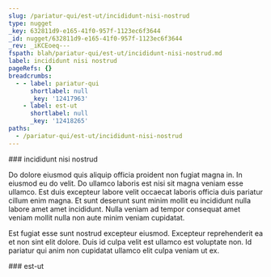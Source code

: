 ```yaml
---
slug: /pariatur-qui/est-ut/incididunt-nisi-nostrud
type: nugget
_key: 632811d9-e165-41f0-957f-1123ec6f3644
_id: nugget/632811d9-e165-41f0-957f-1123ec6f3644
_rev: _iKCEoeq---
fspath: blah/pariatur-qui/est-ut/incididunt-nisi-nostrud.md
label: incididunt nisi nostrud
pageRefs: {}
breadcrumbs:
  - - label: pariatur-qui
      shortlabel: null
      _key: '12417963'
    - label: est-ut
      shortlabel: null
      _key: '12418265'
paths:
  - /pariatur-qui/est-ut/incididunt-nisi-nostrud
---
```


<NuggetArea>
<Nugget slug="/pariatur-qui/est-ut/incididunt-nisi-nostrud" type="nugget" _key="632811d9-e165-41f0-957f-1123ec6f3644" _id="nugget/632811d9-e165-41f0-957f-1123ec6f3644" _rev="_iKCEoeq---" fspath="blah/pariatur-qui/est-ut/incididunt-nisi-nostrud.md" label="incididunt nisi nostrud" paths="/pariatur-qui/est-ut/incididunt-nisi-nostrud">
<NuggetBody>
### incididunt nisi nostrud

Do dolore eiusmod quis aliquip officia proident non fugiat magna in. In eiusmod eu do velit. Do ullamco laboris est nisi sit magna veniam esse ullamco. Est duis excepteur labore velit occaecat laboris officia duis pariatur cillum enim magna. Et sunt deserunt sunt minim mollit eu incididunt nulla labore amet amet incididunt. Nulla veniam ad tempor consequat amet veniam mollit nulla non aute minim veniam cupidatat.

Est fugiat esse sunt nostrud excepteur eiusmod. Excepteur reprehenderit ea et non sint elit dolore. Duis id culpa velit est ullamco est voluptate non. Id pariatur qui anim non cupidatat ullamco elit culpa veniam ut ex.

</NuggetBody>
<Breadcrumbs>
<Crumbs>
<Crumb _key="12417963" label="pariatur-qui" /><Crumb _key="12418265" label="est-ut" />
</Crumbs>
</Breadcrumbs>
</Nugget>

<NuggetsInbound>
</NuggetsInbound>
<NuggetsOutbound>
</NuggetsOutbound>
</NuggetArea>
<PassagesInbound>
<Passage direction="inbound" type="passage" _key="12418265" _id="passage/12418265" _rev="_iKCEodW--_" label="est-ut" passage="est-ut" fspath="blah/pariatur-qui/est-ut" paths="/pariatur-qui/est-ut" slug="/pariatur-qui/est-ut">
<NuggetBody>
### est-ut

</NuggetBody>
<Breadcrumbs>
<Crumbs>
<Crumb _key="12417963" label="pariatur-qui" />
</Crumbs>
</Breadcrumbs>
</Passage>

</PassagesInbound>
<PassagesOutbound>
</PassagesOutbound>